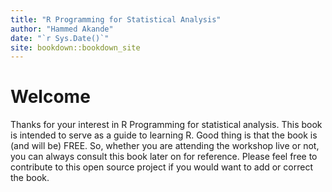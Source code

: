 ```yaml
--- 
title: "R Programming for Statistical Analysis"
author: "Hammed Akande"
date: "`r Sys.Date()`"
site: bookdown::bookdown_site
---
```


# Welcome

Thanks for your interest in R Programming for statistical analysis. This book is intended to serve as a guide to learning R. Good thing is that the book is (and will be) FREE. So, whether you are attending the workshop live or not, you can always consult this book later on for reference. Please feel free to contribute to this open source project if you would want to add or correct the book. 